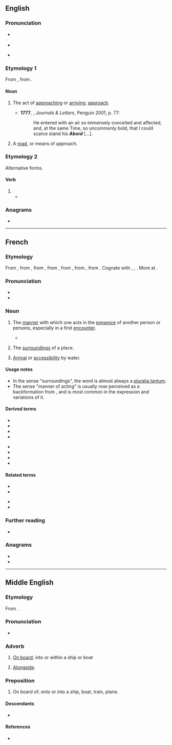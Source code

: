 {{also|à bord}}
==English==

===Pronunciation===
* {{a|RP}} {{IPA|en|/əˈbɔːd/}}
* {{audio|en|LL-Q1860 (eng)-Vealhurl-abord.wav|Audio (UK)}}
* {{a|US}} {{IPA|en|/əˈbɔɹd/}}

===Etymology 1===
From {{der|en|fr|abord}}, from {{m|fr|aborder||to [[aboard]]}}.

====Noun====
{{en-noun}}

# {{lb|en|obsolete}} The act of [[approach]]ing or [[arriving]]; [[approach]]. {{defdate|17th–19th c.}}
#*'''1777''', {{w|Frances Burney}}, ''Journals & Letters'', Penguin 2001, p. 77:
#*:He entered with an air so immensely conceited and affected, and, at the same Time, so uncommonly bold, that I could scarce stand his '''''Abord''''' […].
# {{lb|en|rare}} A [[road]], or means of approach. {{defdate|from 17th c.}}

===Etymology 2===
Alternative forms.

====Verb====
{{en-verb}}

# {{alternative form of|en|aboard}}
#* {{quote-book|en|year=1919|author=[[w:Ronald Firbank|Ronald Firbank]]|title=[[w:Valmouth|Valmouth]]|publisher=Duckworth|edition=hardback|page=82|passage=Mrs Hurstpierpoint '''aborded''' her with a smile.}}

===Anagrams===
* {{anagrams|en|a=abdor|B road|Bardo|Board|Borda|Broad|Broad.|Broda|Dobra|adorb|bardo|board|broad|dobra}}

----

==French==

===Etymology===
From {{inh|fr|frm}}, from {{m|frm|aborder}}, from {{der|fr|fro|aborder|t=to hit a ship in order to board it}}, from {{m|fro|bord|t=side of a ship, edge}}, from {{der|fr|frk|*bord|t=side of a ship or vessel}}, from {{der|fr|gem-pro|*burdą|t=edge, border, side}}, from {{der|fr|ine-pro|*bheredh-|t=to cut}}. Cognate with {{cog|goh|bort|t=edge, rim, rand}}, {{cog|ang|bord|t=ship, side of a ship}}, {{cog|non|borð|t=edge, side of a vessel}}. More at {{l|en|board}}.

===Pronunciation===
* {{fr-IPA}}
* {{audio|fr|Fr-abord.ogg|Audio}}

===Noun===
{{fr-noun|m}}

# {{lb|fr|literary}} The [[manner]] with which one acts in the [[presence]] of another person or persons, especially in a first [[encounter]].
#* {{quote-book|fr|year=2008|title=Amphibiens et reptiles|isbn=978-2-84416-650-0|page=80|passage=''Au premier '''abord''', la caouanne est une tortue à très grosse tête.''|translation=At first '''glance''', the loggerhead is a turtle with a very large head.}}
# {{lb|fr|rare}} The [[surrounding]]s of a place.
# {{lb|fr|archaic}} [[arrival|Arrival]] or [[accessibility]] by water.

====Usage notes====
* In the sense "surroundings", the word is almost always a [[pluralia tantum]].
* The sense "manner of acting" is usually now perceived as a backformation from {{m|fr|aborder||to approach}}, and is most common in the expression {{m|fr||être [[d'un abord]]}} and variations of it.

====Derived terms====
{{der-top}}
* {{l|fr|abords}}
* {{l|fr|au premier abord}}
* {{l|fr|aux abords de}}
* {{l|fr|d'abord}}
{{der-mid}}
* {{l|fr|d'abord que}}
* {{l|fr|de prime abord}}
* {{l|fr|d'un abord}}
* {{l|fr|tout d'abord}}
{{der-bottom}}

====Related terms====
{{rel-top}}
* {{l|fr|aborder}}
* {{l|fr|babord}}
{{rel-mid}}
* {{l|fr|bord}}
* {{l|fr|tribord}}
{{rel-bottom}}

===Further reading===
* {{R:TLFi}}

===Anagrams===
* {{l|fr|borda}}
* {{l|fr|broda}}

----

==Middle English==

===Etymology===
From {{prefix|enm|a|bord||nocat=1|t2=exterior of a ship}}.

===Pronunciation===
* {{IPA|enm|/aˈbɔːrd/}}

===Adverb===
{{head|enm|adverb}}

# [[on board|On board]]; into or within a ship or boat
# {{lb|enm|nautical}} [[alongside|Alongside]].

===Preposition===
{{head|enm|preposition}}

# On board of; onto or into a ship, boat, train, plane.

====Descendants====
* {{desc|en|aboard}}

====References====
* {{R:MED Online|entry=abōrd|pos=adv. & prep|id=MED140}}